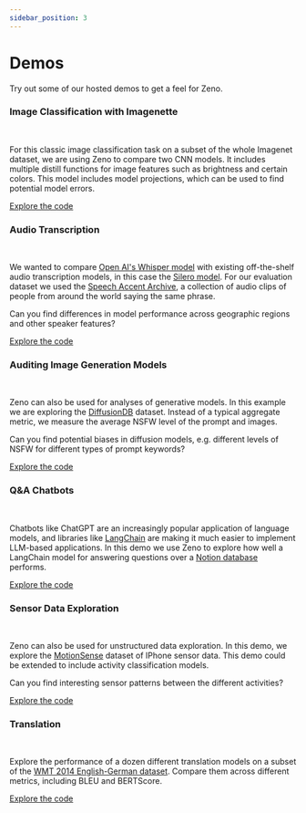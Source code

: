 ```yaml
---
sidebar_position: 3
---
```



# Demos

Try out some of our hosted demos to get a feel for Zeno.

### Image Classification with Imagenette

<TryWithZeno url="https://zeno-ml-imagenette.hf.space/" />
<br />

For this classic image classification task on a subset of the whole Imagenet dataset, we are using Zeno to compare two CNN models. It includes multiple distill
functions for image features such as brightness and certain colors. This model includes
model projections, which can be used to find potential model errors.

[Explore the code](https://huggingface.co/spaces/zeno-ml/imagenette/tree/main)

### Audio Transcription

<TryWithZeno url="https://zeno-ml-audio-transcription.hf.space/" />
<br />

We wanted to compare [Open AI's Whisper model](https://github.com/openai/whisper) with existing off-the-shelf
audio transcription models, in this case the [Silero
model](https://pytorch.org/hub/snakers4_silero-models_stt/). For our evaluation
dataset we used the [Speech Accent
Archive](https://www.kaggle.com/rtatman/speech-accent-archive), a collection of
audio clips of people from around the world saying the same phrase.

Can you find differences in model performance across geographic regions and other speaker features?

[Explore the code](https://huggingface.co/spaces/zeno-ml/audio-transcription/tree/main)

### Auditing Image Generation Models

<TryWithZeno url="https://zeno-ml-diffusiondb.hf.space/" />
<br />

Zeno can also be used for analyses of generative models.
In this example we are exploring the [DiffusionDB](https://poloclub.github.io/diffusiondb/) dataset.
Instead of a typical aggregate metric, we measure the average NSFW level of the prompt and images.

Can you find potential biases in diffusion models, e.g. different levels of NSFW for different types of prompt keywords?

[Explore the code](https://huggingface.co/spaces/zeno-ml/diffusiondb/tree/main)

### Q&A Chatbots

<TryWithZeno url="https://zeno-ml-langchain-qa.hf.space/#/explore/" />
<br />

Chatbots like ChatGPT are an increasingly popular application of language models, and libraries like [LangChain](https://github.com/hwchase17/langchain) are making it much easier to implement LLM-based applications. In this demo we use Zeno to explore how well a LangChain model for answering questions over a [Notion database](https://github.com/hwchase17/chat-langchain-notion) performs.

[Explore the code](https://huggingface.co/spaces/zeno-ml/audio-transcription/tree/main)

### Sensor Data Exploration

<TryWithZeno url="https://zeno-ml-imu-classification.hf.space/" />
<br />

Zeno can also be used for unstructured data exploration.
In this demo, we explore the [MotionSense](https://github.com/mmalekzadeh/motion-sense) dataset of IPhone sensor data.
This demo could be extended to include activity classification models.

Can you find interesting sensor patterns between the different activities?

[Explore the code](https://huggingface.co/spaces/zeno-ml/imu-classification/tree/main)

### Translation

<TryWithZeno url="https://zeno-ml-translation-report.hf.space" />
<br />

Explore the performance of a dozen different translation models on a subset of the [WMT 2014 English-German dataset](https://huggingface.co/datasets/wmt14). Compare them across different metrics, including BLEU and BERTScore.

[Explore the code](https://huggingface.co/spaces/zeno-ml/translation-report/tree/main)

